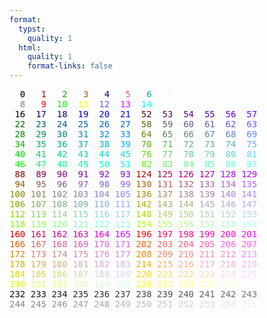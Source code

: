 ```yaml
---
format:
  typst:
    quality: 1
  html:
    quality: 1
    format-links: false
---
```


::: {html-pre-tag-processing="parse"}

```{=html}
<style type="text/css">
.ansi2html-content { display: inline; white-space: pre-wrap; word-wrap: break-word; }
.body_foreground { color: #AAAAAA; }
.body_background { background-color: #000000; }
.inv_foreground { color: #000000; }
.inv_background { background-color: #AAAAAA; }
.ansi38-0 { color: #000316; }
.ansi38-1 { color: #aa0000; }
.ansi38-2 { color: #00aa00; }
.ansi38-3 { color: #aa5500; }
.ansi38-4 { color: #0000aa; }
.ansi38-5 { color: #E850A8; }
.ansi38-6 { color: #00aaaa; }
.ansi38-7 { color: #F5F1DE; }
.ansi38-8 { color: #7f7f7f; }
.ansi38-9 { color: #ff0000; }
.ansi38-10 { color: #00ff00; }
.ansi38-11 { color: #ffff00; }
.ansi38-12 { color: #5c5cff; }
.ansi38-13 { color: #ff00ff; }
.ansi38-14 { color: #00ffff; }
.ansi38-15 { color: #ffffff; }
.ansi38-16 { color: #000000; }
.ansi38-17 { color: #00005f; }
.ansi38-18 { color: #000087; }
.ansi38-19 { color: #0000af; }
.ansi38-20 { color: #0000d7; }
.ansi38-21 { color: #0000ff; }
.ansi38-52 { color: #5f0000; }
.ansi38-53 { color: #5f005f; }
.ansi38-54 { color: #5f0087; }
.ansi38-55 { color: #5f00af; }
.ansi38-56 { color: #5f00d7; }
.ansi38-57 { color: #5f00ff; }
.ansi38-88 { color: #870000; }
.ansi38-89 { color: #87005f; }
.ansi38-90 { color: #870087; }
.ansi38-91 { color: #8700af; }
.ansi38-92 { color: #8700d7; }
.ansi38-93 { color: #8700ff; }
.ansi38-124 { color: #af0000; }
.ansi38-125 { color: #af005f; }
.ansi38-126 { color: #af0087; }
.ansi38-127 { color: #af00af; }
.ansi38-128 { color: #af00d7; }
.ansi38-129 { color: #af00ff; }
.ansi38-160 { color: #d70000; }
.ansi38-161 { color: #d7005f; }
.ansi38-162 { color: #d70087; }
.ansi38-163 { color: #d700af; }
.ansi38-164 { color: #d700d7; }
.ansi38-165 { color: #d700ff; }
.ansi38-196 { color: #ff0000; }
.ansi38-197 { color: #ff005f; }
.ansi38-198 { color: #ff0087; }
.ansi38-199 { color: #ff00af; }
.ansi38-200 { color: #ff00d7; }
.ansi38-201 { color: #ff00ff; }
.ansi38-22 { color: #005f00; }
.ansi38-23 { color: #005f5f; }
.ansi38-24 { color: #005f87; }
.ansi38-25 { color: #005faf; }
.ansi38-26 { color: #005fd7; }
.ansi38-27 { color: #005fff; }
.ansi38-58 { color: #5f5f00; }
.ansi38-59 { color: #5f5f5f; }
.ansi38-60 { color: #5f5f87; }
.ansi38-61 { color: #5f5faf; }
.ansi38-62 { color: #5f5fd7; }
.ansi38-63 { color: #5f5fff; }
.ansi38-94 { color: #875f00; }
.ansi38-95 { color: #875f5f; }
.ansi38-96 { color: #875f87; }
.ansi38-97 { color: #875faf; }
.ansi38-98 { color: #875fd7; }
.ansi38-99 { color: #875fff; }
.ansi38-130 { color: #af5f00; }
.ansi38-131 { color: #af5f5f; }
.ansi38-132 { color: #af5f87; }
.ansi38-133 { color: #af5faf; }
.ansi38-134 { color: #af5fd7; }
.ansi38-135 { color: #af5fff; }
.ansi38-166 { color: #d75f00; }
.ansi38-167 { color: #d75f5f; }
.ansi38-168 { color: #d75f87; }
.ansi38-169 { color: #d75faf; }
.ansi38-170 { color: #d75fd7; }
.ansi38-171 { color: #d75fff; }
.ansi38-202 { color: #ff5f00; }
.ansi38-203 { color: #ff5f5f; }
.ansi38-204 { color: #ff5f87; }
.ansi38-205 { color: #ff5faf; }
.ansi38-206 { color: #ff5fd7; }
.ansi38-207 { color: #ff5fff; }
.ansi38-28 { color: #008700; }
.ansi38-29 { color: #00875f; }
.ansi38-30 { color: #008787; }
.ansi38-31 { color: #0087af; }
.ansi38-32 { color: #0087d7; }
.ansi38-33 { color: #0087ff; }
.ansi38-64 { color: #5f8700; }
.ansi38-65 { color: #5f875f; }
.ansi38-66 { color: #5f8787; }
.ansi38-67 { color: #5f87af; }
.ansi38-68 { color: #5f87d7; }
.ansi38-69 { color: #5f87ff; }
.ansi38-100 { color: #878700; }
.ansi38-101 { color: #87875f; }
.ansi38-102 { color: #878787; }
.ansi38-103 { color: #8787af; }
.ansi38-104 { color: #8787d7; }
.ansi38-105 { color: #8787ff; }
.ansi38-136 { color: #af8700; }
.ansi38-137 { color: #af875f; }
.ansi38-138 { color: #af8787; }
.ansi38-139 { color: #af87af; }
.ansi38-140 { color: #af87d7; }
.ansi38-141 { color: #af87ff; }
.ansi38-172 { color: #d78700; }
.ansi38-173 { color: #d7875f; }
.ansi38-174 { color: #d78787; }
.ansi38-175 { color: #d787af; }
.ansi38-176 { color: #d787d7; }
.ansi38-177 { color: #d787ff; }
.ansi38-208 { color: #ff8700; }
.ansi38-209 { color: #ff875f; }
.ansi38-210 { color: #ff8787; }
.ansi38-211 { color: #ff87af; }
.ansi38-212 { color: #ff87d7; }
.ansi38-213 { color: #ff87ff; }
.ansi38-34 { color: #00af00; }
.ansi38-35 { color: #00af5f; }
.ansi38-36 { color: #00af87; }
.ansi38-37 { color: #00afaf; }
.ansi38-38 { color: #00afd7; }
.ansi38-39 { color: #00afff; }
.ansi38-70 { color: #5faf00; }
.ansi38-71 { color: #5faf5f; }
.ansi38-72 { color: #5faf87; }
.ansi38-73 { color: #5fafaf; }
.ansi38-74 { color: #5fafd7; }
.ansi38-75 { color: #5fafff; }
.ansi38-106 { color: #87af00; }
.ansi38-107 { color: #87af5f; }
.ansi38-108 { color: #87af87; }
.ansi38-109 { color: #87afaf; }
.ansi38-110 { color: #87afd7; }
.ansi38-111 { color: #87afff; }
.ansi38-142 { color: #afaf00; }
.ansi38-143 { color: #afaf5f; }
.ansi38-144 { color: #afaf87; }
.ansi38-145 { color: #afafaf; }
.ansi38-146 { color: #afafd7; }
.ansi38-147 { color: #afafff; }
.ansi38-178 { color: #d7af00; }
.ansi38-179 { color: #d7af5f; }
.ansi38-180 { color: #d7af87; }
.ansi38-181 { color: #d7afaf; }
.ansi38-182 { color: #d7afd7; }
.ansi38-183 { color: #d7afff; }
.ansi38-214 { color: #ffaf00; }
.ansi38-215 { color: #ffaf5f; }
.ansi38-216 { color: #ffaf87; }
.ansi38-217 { color: #ffafaf; }
.ansi38-218 { color: #ffafd7; }
.ansi38-219 { color: #ffafff; }
.ansi38-40 { color: #00d700; }
.ansi38-41 { color: #00d75f; }
.ansi38-42 { color: #00d787; }
.ansi38-43 { color: #00d7af; }
.ansi38-44 { color: #00d7d7; }
.ansi38-45 { color: #00d7ff; }
.ansi38-76 { color: #5fd700; }
.ansi38-77 { color: #5fd75f; }
.ansi38-78 { color: #5fd787; }
.ansi38-79 { color: #5fd7af; }
.ansi38-80 { color: #5fd7d7; }
.ansi38-81 { color: #5fd7ff; }
.ansi38-112 { color: #87d700; }
.ansi38-113 { color: #87d75f; }
.ansi38-114 { color: #87d787; }
.ansi38-115 { color: #87d7af; }
.ansi38-116 { color: #87d7d7; }
.ansi38-117 { color: #87d7ff; }
.ansi38-148 { color: #afd700; }
.ansi38-149 { color: #afd75f; }
.ansi38-150 { color: #afd787; }
.ansi38-151 { color: #afd7af; }
.ansi38-152 { color: #afd7d7; }
.ansi38-153 { color: #afd7ff; }
.ansi38-184 { color: #d7d700; }
.ansi38-185 { color: #d7d75f; }
.ansi38-186 { color: #d7d787; }
.ansi38-187 { color: #d7d7af; }
.ansi38-188 { color: #d7d7d7; }
.ansi38-189 { color: #d7d7ff; }
.ansi38-220 { color: #ffd700; }
.ansi38-221 { color: #ffd75f; }
.ansi38-222 { color: #ffd787; }
.ansi38-223 { color: #ffd7af; }
.ansi38-224 { color: #ffd7d7; }
.ansi38-225 { color: #ffd7ff; }
.ansi38-46 { color: #00ff00; }
.ansi38-47 { color: #00ff5f; }
.ansi38-48 { color: #00ff87; }
.ansi38-49 { color: #00ffaf; }
.ansi38-50 { color: #00ffd7; }
.ansi38-51 { color: #00ffff; }
.ansi38-82 { color: #5fff00; }
.ansi38-83 { color: #5fff5f; }
.ansi38-84 { color: #5fff87; }
.ansi38-85 { color: #5fffaf; }
.ansi38-86 { color: #5fffd7; }
.ansi38-87 { color: #5fffff; }
.ansi38-118 { color: #87ff00; }
.ansi38-119 { color: #87ff5f; }
.ansi38-120 { color: #87ff87; }
.ansi38-121 { color: #87ffaf; }
.ansi38-122 { color: #87ffd7; }
.ansi38-123 { color: #87ffff; }
.ansi38-154 { color: #afff00; }
.ansi38-155 { color: #afff5f; }
.ansi38-156 { color: #afff87; }
.ansi38-157 { color: #afffaf; }
.ansi38-158 { color: #afffd7; }
.ansi38-159 { color: #afffff; }
.ansi38-190 { color: #d7ff00; }
.ansi38-191 { color: #d7ff5f; }
.ansi38-192 { color: #d7ff87; }
.ansi38-193 { color: #d7ffaf; }
.ansi38-194 { color: #d7ffd7; }
.ansi38-195 { color: #d7ffff; }
.ansi38-226 { color: #ffff00; }
.ansi38-227 { color: #ffff5f; }
.ansi38-228 { color: #ffff87; }
.ansi38-229 { color: #ffffaf; }
.ansi38-230 { color: #ffffd7; }
.ansi38-231 { color: #ffffff; }
.ansi38-232 { color: #080808; }
.ansi38-233 { color: #121212; }
.ansi38-234 { color: #1c1c1c; }
.ansi38-235 { color: #262626; }
.ansi38-236 { color: #303030; }
.ansi38-237 { color: #3a3a3a; }
.ansi38-238 { color: #444444; }
.ansi38-239 { color: #4e4e4e; }
.ansi38-240 { color: #585858; }
.ansi38-241 { color: #626262; }
.ansi38-242 { color: #6c6c6c; }
.ansi38-243 { color: #767676; }
.ansi38-244 { color: #808080; }
.ansi38-245 { color: #8a8a8a; }
.ansi38-246 { color: #949494; }
.ansi38-247 { color: #9e9e9e; }
.ansi38-248 { color: #a8a8a8; }
.ansi38-249 { color: #b2b2b2; }
.ansi38-250 { color: #bcbcbc; }
.ansi38-251 { color: #c6c6c6; }
.ansi38-252 { color: #d0d0d0; }
.ansi38-253 { color: #dadada; }
.ansi38-254 { color: #e4e4e4; }
.ansi38-255 { color: #eeeeee; }
</style>
<pre class="ansi2html-content">
<span class="ansi38-0">  0 </span><span class="ansi38-1">  1 </span><span class="ansi38-2">  2 </span><span class="ansi38-3">  3 </span><span class="ansi38-4">  4 </span><span class="ansi38-5">  5 </span><span class="ansi38-6">  6 </span><span class="ansi38-7">  7
</span><span class="ansi38-8">  8 </span><span class="ansi38-9">  9 </span><span class="ansi38-10"> 10 </span><span class="ansi38-11"> 11 </span><span class="ansi38-12"> 12 </span><span class="ansi38-13"> 13 </span><span class="ansi38-14"> 14 </span><span class="ansi38-15"> 15
</span><span class="ansi38-16"> 16 </span><span class="ansi38-17"> 17 </span><span class="ansi38-18"> 18 </span><span class="ansi38-19"> 19 </span><span class="ansi38-20"> 20 </span><span class="ansi38-21"> 21 </span><span class="ansi38-52"> 52 </span><span class="ansi38-53"> 53 </span><span class="ansi38-54"> 54 </span><span class="ansi38-55"> 55 </span><span class="ansi38-56"> 56 </span><span class="ansi38-57"> 57
</span><span class="ansi38-22"> 22 </span><span class="ansi38-23"> 23 </span><span class="ansi38-24"> 24 </span><span class="ansi38-25"> 25 </span><span class="ansi38-26"> 26 </span><span class="ansi38-27"> 27 </span><span class="ansi38-58"> 58 </span><span class="ansi38-59"> 59 </span><span class="ansi38-60"> 60 </span><span class="ansi38-61"> 61 </span><span class="ansi38-62"> 62 </span><span class="ansi38-63"> 63
</span><span class="ansi38-28"> 28 </span><span class="ansi38-29"> 29 </span><span class="ansi38-30"> 30 </span><span class="ansi38-31"> 31 </span><span class="ansi38-32"> 32 </span><span class="ansi38-33"> 33 </span><span class="ansi38-64"> 64 </span><span class="ansi38-65"> 65 </span><span class="ansi38-66"> 66 </span><span class="ansi38-67"> 67 </span><span class="ansi38-68"> 68 </span><span class="ansi38-69"> 69
</span><span class="ansi38-34"> 34 </span><span class="ansi38-35"> 35 </span><span class="ansi38-36"> 36 </span><span class="ansi38-37"> 37 </span><span class="ansi38-38"> 38 </span><span class="ansi38-39"> 39 </span><span class="ansi38-70"> 70 </span><span class="ansi38-71"> 71 </span><span class="ansi38-72"> 72 </span><span class="ansi38-73"> 73 </span><span class="ansi38-74"> 74 </span><span class="ansi38-75"> 75
</span><span class="ansi38-40"> 40 </span><span class="ansi38-41"> 41 </span><span class="ansi38-42"> 42 </span><span class="ansi38-43"> 43 </span><span class="ansi38-44"> 44 </span><span class="ansi38-45"> 45 </span><span class="ansi38-76"> 76 </span><span class="ansi38-77"> 77 </span><span class="ansi38-78"> 78 </span><span class="ansi38-79"> 79 </span><span class="ansi38-80"> 80 </span><span class="ansi38-81"> 81
</span><span class="ansi38-46"> 46 </span><span class="ansi38-47"> 47 </span><span class="ansi38-48"> 48 </span><span class="ansi38-49"> 49 </span><span class="ansi38-50"> 50 </span><span class="ansi38-51"> 51 </span><span class="ansi38-82"> 82 </span><span class="ansi38-83"> 83 </span><span class="ansi38-84"> 84 </span><span class="ansi38-85"> 85 </span><span class="ansi38-86"> 86 </span><span class="ansi38-87"> 87
</span><span class="ansi38-88"> 88 </span><span class="ansi38-89"> 89 </span><span class="ansi38-90"> 90 </span><span class="ansi38-91"> 91 </span><span class="ansi38-92"> 92 </span><span class="ansi38-93"> 93 </span><span class="ansi38-124">124 </span><span class="ansi38-125">125 </span><span class="ansi38-126">126 </span><span class="ansi38-127">127 </span><span class="ansi38-128">128 </span><span class="ansi38-129">129
</span><span class="ansi38-94"> 94 </span><span class="ansi38-95"> 95 </span><span class="ansi38-96"> 96 </span><span class="ansi38-97"> 97 </span><span class="ansi38-98"> 98 </span><span class="ansi38-99"> 99 </span><span class="ansi38-130">130 </span><span class="ansi38-131">131 </span><span class="ansi38-132">132 </span><span class="ansi38-133">133 </span><span class="ansi38-134">134 </span><span class="ansi38-135">135
</span><span class="ansi38-100">100 </span><span class="ansi38-101">101 </span><span class="ansi38-102">102 </span><span class="ansi38-103">103 </span><span class="ansi38-104">104 </span><span class="ansi38-105">105 </span><span class="ansi38-136">136 </span><span class="ansi38-137">137 </span><span class="ansi38-138">138 </span><span class="ansi38-139">139 </span><span class="ansi38-140">140 </span><span class="ansi38-141">141
</span><span class="ansi38-106">106 </span><span class="ansi38-107">107 </span><span class="ansi38-108">108 </span><span class="ansi38-109">109 </span><span class="ansi38-110">110 </span><span class="ansi38-111">111 </span><span class="ansi38-142">142 </span><span class="ansi38-143">143 </span><span class="ansi38-144">144 </span><span class="ansi38-145">145 </span><span class="ansi38-146">146 </span><span class="ansi38-147">147
</span><span class="ansi38-112">112 </span><span class="ansi38-113">113 </span><span class="ansi38-114">114 </span><span class="ansi38-115">115 </span><span class="ansi38-116">116 </span><span class="ansi38-117">117 </span><span class="ansi38-148">148 </span><span class="ansi38-149">149 </span><span class="ansi38-150">150 </span><span class="ansi38-151">151 </span><span class="ansi38-152">152 </span><span class="ansi38-153">153
</span><span class="ansi38-118">118 </span><span class="ansi38-119">119 </span><span class="ansi38-120">120 </span><span class="ansi38-121">121 </span><span class="ansi38-122">122 </span><span class="ansi38-123">123 </span><span class="ansi38-154">154 </span><span class="ansi38-155">155 </span><span class="ansi38-156">156 </span><span class="ansi38-157">157 </span><span class="ansi38-158">158 </span><span class="ansi38-159">159
</span><span class="ansi38-160">160 </span><span class="ansi38-161">161 </span><span class="ansi38-162">162 </span><span class="ansi38-163">163 </span><span class="ansi38-164">164 </span><span class="ansi38-165">165 </span><span class="ansi38-196">196 </span><span class="ansi38-197">197 </span><span class="ansi38-198">198 </span><span class="ansi38-199">199 </span><span class="ansi38-200">200 </span><span class="ansi38-201">201
</span><span class="ansi38-166">166 </span><span class="ansi38-167">167 </span><span class="ansi38-168">168 </span><span class="ansi38-169">169 </span><span class="ansi38-170">170 </span><span class="ansi38-171">171 </span><span class="ansi38-202">202 </span><span class="ansi38-203">203 </span><span class="ansi38-204">204 </span><span class="ansi38-205">205 </span><span class="ansi38-206">206 </span><span class="ansi38-207">207
</span><span class="ansi38-172">172 </span><span class="ansi38-173">173 </span><span class="ansi38-174">174 </span><span class="ansi38-175">175 </span><span class="ansi38-176">176 </span><span class="ansi38-177">177 </span><span class="ansi38-208">208 </span><span class="ansi38-209">209 </span><span class="ansi38-210">210 </span><span class="ansi38-211">211 </span><span class="ansi38-212">212 </span><span class="ansi38-213">213
</span><span class="ansi38-178">178 </span><span class="ansi38-179">179 </span><span class="ansi38-180">180 </span><span class="ansi38-181">181 </span><span class="ansi38-182">182 </span><span class="ansi38-183">183 </span><span class="ansi38-214">214 </span><span class="ansi38-215">215 </span><span class="ansi38-216">216 </span><span class="ansi38-217">217 </span><span class="ansi38-218">218 </span><span class="ansi38-219">219
</span><span class="ansi38-184">184 </span><span class="ansi38-185">185 </span><span class="ansi38-186">186 </span><span class="ansi38-187">187 </span><span class="ansi38-188">188 </span><span class="ansi38-189">189 </span><span class="ansi38-220">220 </span><span class="ansi38-221">221 </span><span class="ansi38-222">222 </span><span class="ansi38-223">223 </span><span class="ansi38-224">224 </span><span class="ansi38-225">225
</span><span class="ansi38-190">190 </span><span class="ansi38-191">191 </span><span class="ansi38-192">192 </span><span class="ansi38-193">193 </span><span class="ansi38-194">194 </span><span class="ansi38-195">195 </span><span class="ansi38-226">226 </span><span class="ansi38-227">227 </span><span class="ansi38-228">228 </span><span class="ansi38-229">229 </span><span class="ansi38-230">230 </span><span class="ansi38-231">231
</span><span class="ansi38-232">232 </span><span class="ansi38-233">233 </span><span class="ansi38-234">234 </span><span class="ansi38-235">235 </span><span class="ansi38-236">236 </span><span class="ansi38-237">237 </span><span class="ansi38-238">238 </span><span class="ansi38-239">239 </span><span class="ansi38-240">240 </span><span class="ansi38-241">241 </span><span class="ansi38-242">242 </span><span class="ansi38-243">243
</span><span class="ansi38-244">244 </span><span class="ansi38-245">245 </span><span class="ansi38-246">246 </span><span class="ansi38-247">247 </span><span class="ansi38-248">248 </span><span class="ansi38-249">249 </span><span class="ansi38-250">250 </span><span class="ansi38-251">251 </span><span class="ansi38-252">252 </span><span class="ansi38-253">253 </span><span class="ansi38-254">254 </span><span class="ansi38-255">255 </span>
</pre>
```
:::